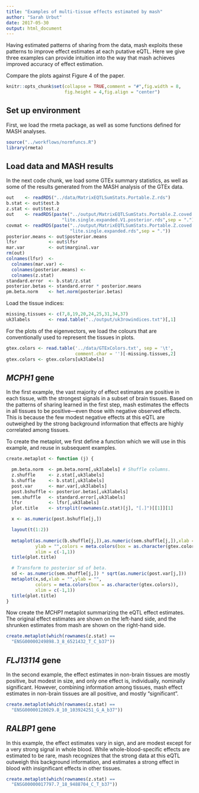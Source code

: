 ```yaml
---
title: "Examples of multi-tissue effects estimated by mash"
author: "Sarah Urbut"
date: 2017-05-30
output: html_document
---
```


Having estimated patterns of sharing from the data, mash exploits
these patterns to improve effect estimates at each putative eQTL. Here
we give three examples can provide intuition into the way that mash
achieves improved accuracy of effect estimation.

Compare the plots against Figure 4 of the paper.

```r
knitr::opts_chunk$set(collapse = TRUE,comment = "#",fig.width = 8,
                      fig.height = 4,fig.align = "center")
```

## Set up environment

First, we load the rmeta package, as well as some functions defined
for MASH analyses.

```r
source("../workflows/normfuncs.R")
library(rmeta)
```

## Load data and MASH results

In the next code chunk, we load some GTEx summary statistics, as well
as some of the results generated from the MASH analysis of the GTEx
data.

```r
out    <- readRDS("../data/MatrixEQTLSumStats.Portable.Z.rds")
b.stat <- out$test.b
z.stat <- out$test.z
out    <- readRDS(paste("../output/MatrixEQTLSumStats.Portable.Z.coved.K3.P3",
                     "lite.single.expanded.V1.posterior.rds",sep = "."))
covmat <- readRDS(paste("../output/MatrixEQTLSumStats.Portable.Z.coved.K3.P3",
                        "lite.single.expanded.rds",sep = "."))
posterior.means <- out$posterior.means
lfsr            <- out$lfsr
mar.var         <- out$marginal.var
rm(out)
colnames(lfsr)  <-
  colnames(mar.var) <- 
  colnames(posterior.means) <- 
  colnames(z.stat)
standard.error  <- b.stat/z.stat
posterior.betas <- standard.error * posterior.means
pm.beta.norm    <- het.norm(posterior.betas)
```

Load the tissue indices:

```r
missing.tissues <- c(7,8,19,20,24,25,31,34,37)
uk3labels       <- read.table("../output/uk3rowindices.txt")[,1]
```

For the plots of the eigenvectors, we load the colours that are
conventionally used to represent the tissues in plots.

```r
gtex.colors <- read.table('../data/GTExColors.txt', sep = '\t', 
                          comment.char = '')[-missing.tissues,2]
gtex.colors <- gtex.colors[uk3labels]
```

## *MCPH1* gene 

In the first example, the vast majority of effect estimates are
positive in each tissue, with the strongest signals in a subset of
brain tissues. Based on the patterns of sharing learned in the first
step, mash estimates the effects in all tissues to be positive---even
those with negative observed effects. This is because the few modest
negative effects at this eQTL are outweighed by the strong background
information that effects are highly correlated among tissues.

To create the metaplot, we first define a function which we will use
in this example, and reuse in subsequent examples.

```r
create.metaplot <- function (j) {

  pm.beta.norm  <- pm.beta.norm[,uk3labels] # Shuffle columns.
  z.shuffle     <- z.stat[,uk3labels]
  b.shuffle     <- b.stat[,uk3labels]
  post.var      <- mar.var[,uk3labels]
  post.bshuffle <- posterior.betas[,uk3labels]
  sem.shuffle   <- standard.error[,uk3labels]
  lfsr          <- lfsr[,uk3labels]
  plot.title    <- strsplit(rownames(z.stat)[j], "[.]")[[1]][1]

  x <- as.numeric(post.bshuffle[j,])

  layout(t(1:2))
  
  metaplot(as.numeric(b.shuffle[j,]),as.numeric(sem.shuffle[j,]),xlab = "",
           ylab = "",colors = meta.colors(box = as.character(gtex.colors)),
           xlim = c(-1,1))
  title(plot.title)

  # Transform to posterior sd of beta.
  sd <- as.numeric(sem.shuffle[j,]) * sqrt(as.numeric(post.var[j,]))
  metaplot(x,sd,xlab = "",ylab = "",
           colors = meta.colors(box = as.character(gtex.colors)),
           xlim = c(-1,1))
  title(plot.title)
}
```

Now create the *MCHP1* metaplot summarizing the eQTL effect
estimates. The original effect estimates are shown on the left-hand
side, and the shrunken estimates from mash are shown on the right-hand
side.

```r
create.metaplot(which(rownames(z.stat) ==
  "ENSG00000249898.3_8_6521432_T_C_b37"))
```

## *FLJ13114* gene

In the second example, the effect estimates in non-brain tissues are
mostly positive, but modest in size, and only one effect is,
individually, nominally significant. However, combining information
among tissues, mash effect estimates in non-brain tissues are all
positive, and mostly "significant".

```r
create.metaplot(which(rownames(z.stat) ==
  "ENSG00000120029.8_10_103924251_G_A_b37"))
```
 
## *RALBP1* gene

In this example, the effect estimates vary in sign, and are modest
except for a very strong signal in whole blood. While
whole-blood-specific effects are estimated to be rare, mash recognizes
that the strong data at this eQTL outweigh this background
information, and estimates a strong effect in blood with insignificant
effects in other tissues.

```r
create.metaplot(which(rownames(z.stat) ==
  "ENSG00000017797.7_18_9488704_C_T_b37"))
```

